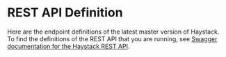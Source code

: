 # REST API Definition

Here are the endpoint definitions of the latest master version of Haystack.
To find the definitions of the REST API that you are running,
see [Swagger documentation for the Haystack REST API](/guides/v1.3.0/rest-api#swagger-documentation-for-the-haystack-rest-api).

<div>
    <Swagger />
</div>